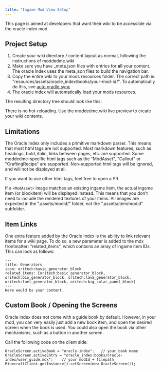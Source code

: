 ```yaml
---
title: "Ingame Mod View Setup"
---
```


This page is aimed at developers that want their wiki to be accessible via the oracle index mod.

## Project Setup
1. Create your wiki directory / content layout as normal, following the instructions of moddedmc.wiki
2. Make sure you have _meta.json files with entries for **all** your content. The oracle index uses the meta.json files to build the
navigation bar.
3. Copy the entire wiki to your mods resources folder. The correct path is: "resources/assets/oracle_index/books/your-mod-id/". To automatically do this, see [auto gradle sync](../developer/gradle_task)
4. The oracle index will automatically load your mods resources.

The resulting directory tree should look like this:

<center>
<ModAsset location="oracle-index:folder_layout" width={600} />
</center>

There is no hot-reloading. Use the moddedmc.wiki live preview to create your wiki contents.

## Limitations
The Oracle Index only includes a primitive markdown parser. This means that most html tags are not supported.
Most markdown features, such as headings, bold, italic, links between pages, etc. are supported. Some moddedmc-specific html tags such as the "ModAsset", "Callout" or "CraftingRecipe" are
supported. Non-supported html tags will be
ignored, and will not be displayed at all.

If you want to use other html tags, feel free to open a PR.

If a `<ModAsset>` image matches an existing ingame item, the actual ingame item (or blockitem) will be displayed instead. This means that you don't need to include the rendered textures of your items.
All images are expected in the ".assets/modid/" folder, not the ".assets/item/modid" subfolder.

## Item Links
One extra feature added by the Oracle Index is the ability to link relevant items for a wiki page. To do so, a new parameter is added to the mdx frontmatter: "related_items", which contains an array
of ingame item IDs. This can look as follows:
```
---
title: Generators
icon: oritech:basic_generator_block
related_items: [oritech:basic_generator_block, oritech:bio_generator_block, oritech:lava_generator_block, oritech:fuel_generator_block, oritech:big_solar_panel_block]
---
Here would be your content.
```

## Custom Book / Opening the Screens
Oracle Index does not come with a guide book by default. However, in your mod, you can very easily just add a new book item, and open the desired screen when the book is used.
You could also open the book via other mechanisms, such as a button in another screen.

Call the following code on the client side:
```
OracleScreen.activeBook = "oracle-index";   // your book name
OracleScreen.activeEntry = "oracle_index:books/oracle-index/user_guide.mdx";    // your modId + filepath
MinecraftClient.getInstance().setScreen(new OracleScreen());
```